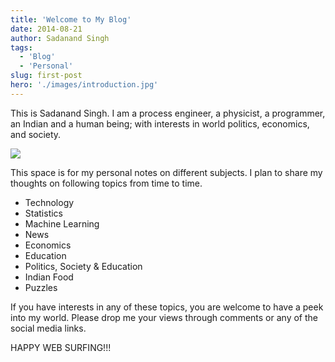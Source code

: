 ```yaml
---
title: 'Welcome to My Blog'
date: 2014-08-21
author: Sadanand Singh
tags:
  - 'Blog'
  - 'Personal'
slug: first-post
hero: './images/introduction.jpg'
---
```



This is Sadanand Singh. I am a process engineer, a physicist, a
programmer, an Indian and a human being; with interests in world
politics, economics, and society.

<div class='image-container'>
  <div class='image-container__left'>
    <img src='https://res.cloudinary.com/sadanandsingh/image/upload/v1496963333/sadanand_navmqu.jpg' />
  </div>
  <div class='image-container__right'>
    <Timeline
      dataSource={{ sourceType: 'profile', screenName: 'reckoningdev' }}
      options={{ username: 'reckoningdev', height: 620 }}
    />
  </div>
</div>

This space is for my personal notes on different subjects. I plan to
share my thoughts on following topics from time to time.

- Technology
- Statistics
- Machine Learning
- News
- Economics
- Education
- Politics, Society & Education
- Indian Food
- Puzzles

If you have interests in any of these topics, you are welcome to have a
peek into my world. Please drop me your views through comments or any of
the social media links.

HAPPY WEB SURFING!!!
